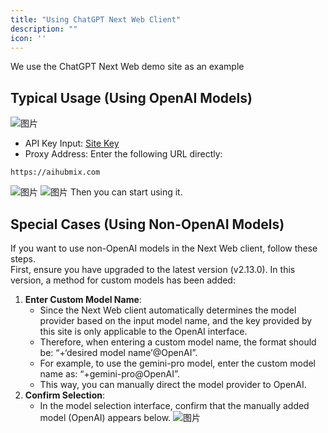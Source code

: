 ```yaml
---
title: "Using ChatGPT Next Web Client"
description: ""
icon: ''
---
```


We use the ChatGPT Next Web demo site as an example   
## Typical Usage (Using OpenAI Models)
![图片](../../public/cn/image3.png)  
- API Key Input: [Site Key](https://aihubmix.com/token)  
- Proxy Address: Enter the following URL directly:
``` 
https://aihubmix.com
```
![图片](../../public/cn/image4.png)
![图片](../../public/cn/image5.png)
Then you can start using it.  
## Special Cases (Using Non-OpenAI Models)  
If you want to use non-OpenAI models in the Next Web client, follow these steps.  
First, ensure you have upgraded to the latest version (v2.13.0). In this version, a method for custom models has been added:  
1. **Enter Custom Model Name**:
   - Since the Next Web client automatically determines the model provider based on the input model name, and the key provided by this site is only applicable to the OpenAI interface.
   - Therefore, when entering a custom model name, the format should be: “+‘desired model name’@OpenAI”.
   - For example, to use the gemini-pro model, enter the custom model name as: “+gemini-pro@OpenAI”.
   - This way, you can manually direct the model provider to OpenAI.  
2. **Confirm Selection**:
   - In the model selection interface, confirm that the manually added model (OpenAI) appears below. 
![图片](../../public/cn/juhe5.png)